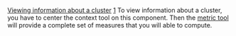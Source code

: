 [[Property:title|Viewing information about a cluster]]
[[Property:weight|1]]
To view information about a cluster, you have to center the context tool on this component. Then the [[Metric tool: Introduction|metric tool]]  will provide a complete set of measures that you will able to compute. 
{{seealso| '''See Also''' <br/>
[[Looking for a cluster|Looking for a cluster]]  <br/>
[[How to analyze a project: Introduction|Analysing a project]]  }}




